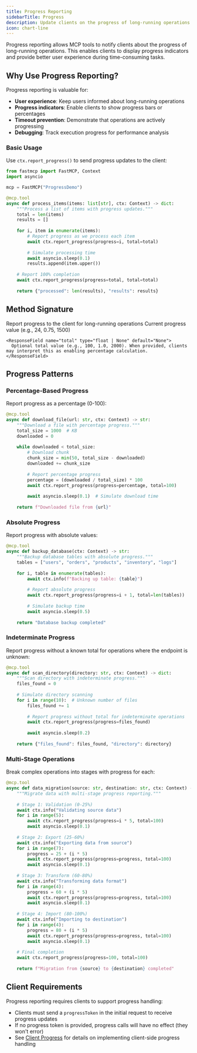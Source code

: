 ```yaml
---
title: Progress Reporting
sidebarTitle: Progress
description: Update clients on the progress of long-running operations through the MCP context.
icon: chart-line
---
```



Progress reporting allows MCP tools to notify clients about the progress of long-running operations. This enables clients to display progress indicators and provide better user experience during time-consuming tasks.

## Why Use Progress Reporting?

Progress reporting is valuable for:

- **User experience**: Keep users informed about long-running operations
- **Progress indicators**: Enable clients to show progress bars or percentages
- **Timeout prevention**: Demonstrate that operations are actively progressing
- **Debugging**: Track execution progress for performance analysis

### Basic Usage

Use `ctx.report_progress()` to send progress updates to the client:

```python {14, 21}
from fastmcp import FastMCP, Context
import asyncio

mcp = FastMCP("ProgressDemo")

@mcp.tool
async def process_items(items: list[str], ctx: Context) -> dict:
    """Process a list of items with progress updates."""
    total = len(items)
    results = []
    
    for i, item in enumerate(items):
        # Report progress as we process each item
        await ctx.report_progress(progress=i, total=total)
        
        # Simulate processing time
        await asyncio.sleep(0.1)
        results.append(item.upper())
    
    # Report 100% completion
    await ctx.report_progress(progress=total, total=total)
    
    return {"processed": len(results), "results": results}
```

## Method Signature

<Card icon="code" title="Context Progress Method">
<ResponseField name="ctx.report_progress" type="async method">
  Report progress to the client for long-running operations
  
  <Expandable title="Parameters">
    <ResponseField name="progress" type="float">
      Current progress value (e.g., 24, 0.75, 1500)
    </ResponseField>
    
    <ResponseField name="total" type="float | None" default="None">
      Optional total value (e.g., 100, 1.0, 2000). When provided, clients may interpret this as enabling percentage calculation.
    </ResponseField>
  </Expandable>
</ResponseField>
</Card>

## Progress Patterns

### Percentage-Based Progress

Report progress as a percentage (0-100):

```python {13-14}
@mcp.tool
async def download_file(url: str, ctx: Context) -> str:
    """Download a file with percentage progress."""
    total_size = 1000  # KB
    downloaded = 0
    
    while downloaded < total_size:
        # Download chunk
        chunk_size = min(50, total_size - downloaded)
        downloaded += chunk_size
        
        # Report percentage progress
        percentage = (downloaded / total_size) * 100
        await ctx.report_progress(progress=percentage, total=100)
        
        await asyncio.sleep(0.1)  # Simulate download time
    
    return f"Downloaded file from {url}"
```

### Absolute Progress

Report progress with absolute values:

```python {10}
@mcp.tool
async def backup_database(ctx: Context) -> str:
    """Backup database tables with absolute progress."""
    tables = ["users", "orders", "products", "inventory", "logs"]
    
    for i, table in enumerate(tables):
        await ctx.info(f"Backing up table: {table}")
        
        # Report absolute progress
        await ctx.report_progress(progress=i + 1, total=len(tables))
        
        # Simulate backup time
        await asyncio.sleep(0.5)
    
    return "Database backup completed"
```

### Indeterminate Progress

Report progress without a known total for operations where the endpoint is unknown:

```python {11}
@mcp.tool
async def scan_directory(directory: str, ctx: Context) -> dict:
    """Scan directory with indeterminate progress."""
    files_found = 0
    
    # Simulate directory scanning
    for i in range(10):  # Unknown number of files
        files_found += 1
        
        # Report progress without total for indeterminate operations
        await ctx.report_progress(progress=files_found)
        
        await asyncio.sleep(0.2)
    
    return {"files_found": files_found, "directory": directory}
```

### Multi-Stage Operations

Break complex operations into stages with progress for each:

```python
@mcp.tool
async def data_migration(source: str, destination: str, ctx: Context) -> str:
    """Migrate data with multi-stage progress reporting."""
    
    # Stage 1: Validation (0-25%)
    await ctx.info("Validating source data")
    for i in range(5):
        await ctx.report_progress(progress=i * 5, total=100)
        await asyncio.sleep(0.1)
    
    # Stage 2: Export (25-60%)
    await ctx.info("Exporting data from source")
    for i in range(7):
        progress = 25 + (i * 5)
        await ctx.report_progress(progress=progress, total=100)
        await asyncio.sleep(0.1)
    
    # Stage 3: Transform (60-80%)
    await ctx.info("Transforming data format")
    for i in range(4):
        progress = 60 + (i * 5)
        await ctx.report_progress(progress=progress, total=100)
        await asyncio.sleep(0.1)
    
    # Stage 4: Import (80-100%)
    await ctx.info("Importing to destination")
    for i in range(4):
        progress = 80 + (i * 5)
        await ctx.report_progress(progress=progress, total=100)
        await asyncio.sleep(0.1)
    
    # Final completion
    await ctx.report_progress(progress=100, total=100)
    
    return f"Migration from {source} to {destination} completed"
```


## Client Requirements

Progress reporting requires clients to support progress handling:

- Clients must send a `progressToken` in the initial request to receive progress updates
- If no progress token is provided, progress calls will have no effect (they won't error)
- See [Client Progress](/zh/clients/progress) for details on implementing client-side progress handling
